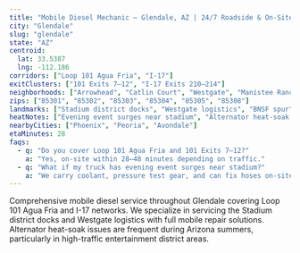 ```yaml
---
title: "Mobile Diesel Mechanic — Glendale, AZ | 24/7 Roadside & On-Site"
city: "Glendale"
slug: "glendale"
state: "AZ"
centroid:
  lat: 33.5387
  lng: -112.186
corridors: ["Loop 101 Agua Fria", "I-17"]
exitClusters: ["101 Exits 7–12", "I-17 Exits 210–214"]
neighborhoods: ["Arrowhead", "Catlin Court", "Westgate", "Manistee Ranch", "Deer Valley", "Sahuaro"]
zips: ["85301", "85302", "85303", "85304", "85305", "85308"]
landmarks: ["Stadium district docks", "Westgate logistics", "BNSF spur"]
heatNotes: ["Evening event surges near stadium", "Alternator heat-soak issues"]
nearbyCities: ["Phoenix", "Peoria", "Avondale"]
etaMinutes: 28
faqs:
  - q: "Do you cover Loop 101 Agua Fria and 101 Exits 7–12?"
    a: "Yes, on-site within 28–48 minutes depending on traffic."
  - q: "What if my truck has evening event surges near stadium?"
    a: "We carry coolant, pressure test gear, and can fix hoses on-site."
---
```


Comprehensive mobile diesel service throughout Glendale covering Loop 101 Agua Fria and I-17 networks. We specialize in servicing the Stadium district docks and Westgate logistics with full mobile repair solutions. Alternator heat-soak issues are frequent during Arizona summers, particularly in high-traffic entertainment district areas.